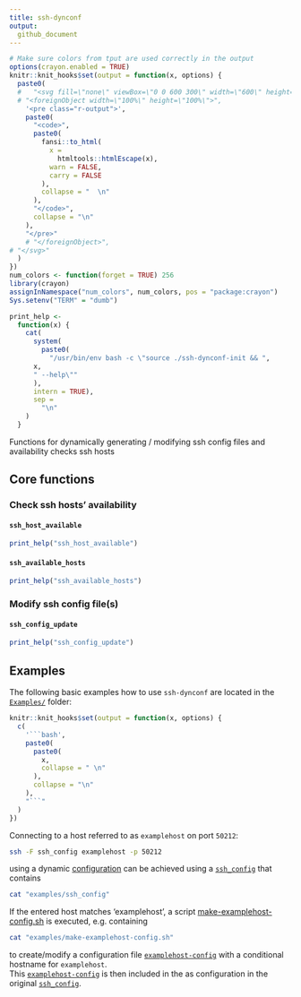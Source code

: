 ```yaml
---
title: ssh-dynconf
output:
  github_document
---
```


```r
# Make sure colors from tput are used correctly in the output
options(crayon.enabled = TRUE)
knitr::knit_hooks$set(output = function(x, options) {
  paste0(
  #   "<svg fill=\"none\" viewBox=\"0 0 600 300\" width=\"600\" height=\"300\" xmlns=\"http://www.w3.org/2000/svg\">",
  # "<foreignObject width=\"100%\" height=\"100%\">",
    '<pre class="r-output">',
    paste0(
      "<code>",
      paste0(
        fansi::to_html(
          x =
            htmltools::htmlEscape(x),
          warn = FALSE,
          carry = FALSE
        ),
        collapse = "  \n"
      ),
      "</code>",
      collapse = "\n"
    ),
    "</pre>"
    # "</foreignObject>",
# "</svg>"
  )
})
num_colors <- function(forget = TRUE) 256
library(crayon)
assignInNamespace("num_colors", num_colors, pos = "package:crayon")
Sys.setenv("TERM" = "dumb")

print_help <-
  function(x) {
    cat(
      system(
        paste0(
          "/usr/bin/env bash -c \"source ./ssh-dynconf-init && ",
      x,
      " --help\""
      ), 
      intern = TRUE),
      sep =
        "\n"
    )
  }
```

Functions for dynamically generating / modifying ssh config files and availability checks ssh hosts

## Core functions

### Check ssh hosts' availability

#### `ssh_host_available`

```r
print_help("ssh_host_available")
```

#### `ssh_available_hosts`

```r
print_help("ssh_available_hosts")
```

### Modify ssh config file(s)

#### `ssh_config_update`

```r
print_help("ssh_config_update")
```

## Examples 

The following basic examples how to use `ssh-dynconf` are located in the [`Examples/`](examples/) folder:

```r
knitr::knit_hooks$set(output = function(x, options) {
  c(
    '```bash',
    paste0(
      paste0(
        x,
        collapse = " \n"
      ),
      collapse = "\n"
    ),
    "```"
  )
})
```


Connecting to a host referred to as `examplehost`
on port `50212`:

```bash
ssh -F ssh_config examplehost -p 50212 
```

using a dynamic [configuration](https://man7.org/linux/man-pages/man5/ssh_config.5.html)
can be achieved using a [`ssh_config`](examples/ssh_config) that contains

```bash
cat "examples/ssh_config"
```

If the entered host matches 'examplehost',
a script [make-examplehost-config.sh](examples/make-examplehost-config.sh) is executed, e.g. containing

```bash
cat "examples/make-examplehost-config.sh"
```

to create/modify a configuration file [`examplehost-config`](examples/examplehost-config)
with a conditional hostname for `examplehost`. \
This [`examplehost-config`](examples/examplehost-config) is then included in the 
as configuration in the original
[`ssh_config`](examples/ssh_config).
